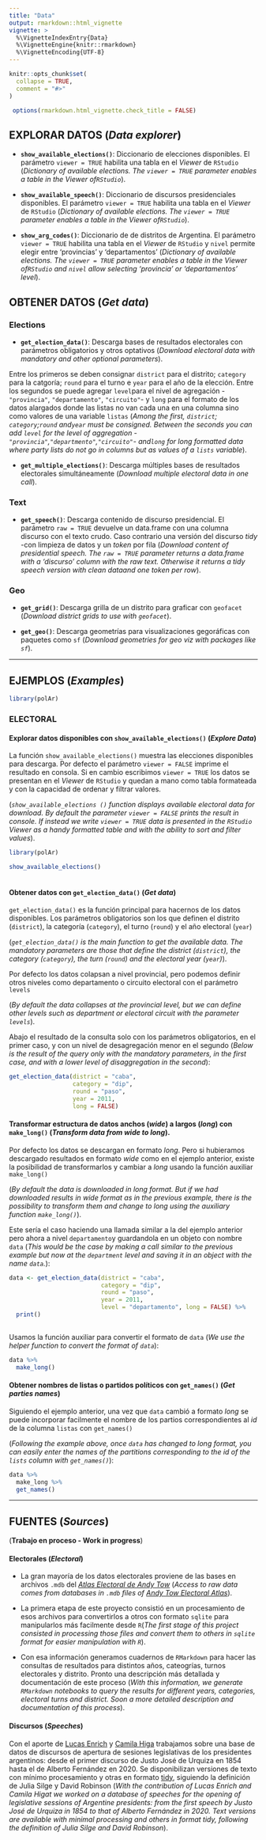 ```yaml
---
title: "Data"
output: rmarkdown::html_vignette
vignette: >
  %\VignetteIndexEntry{Data}
  %\VignetteEngine{knitr::rmarkdown}
  %\VignetteEncoding{UTF-8}
---
```


```r
knitr::opts_chunk$set(
  collapse = TRUE,
  comment = "#>"
)

 options(rmarkdown.html_vignette.check_title = FALSE)

```


## EXPLORAR DATOS (*Data explorer*)

- **`show_available_elections()`**: Diccionario de elecciones disponibles. El parámetro `viewer = TRUE` habilita una tabla en el _Viewer_ de `RStudio` (*Dictionary of available elections. The `viewer = TRUE` parameter enables a table in the _Viewer_ of` RStudio`*).


- **`show_available_speech()`**: Diccionario de discursos presidenciales disponibles. El parámetro `viewer = TRUE` habilita una tabla en el _Viewer_ de `RStudio` (*Dictionary of available elections. The `viewer = TRUE` parameter enables a table in the _Viewer_ of` RStudio`*).

- **`show_arg_codes()`**: Diccionario de de distritos de Argentina. El parámetro `viewer = TRUE` habilita una tabla en el _Viewer_ de `RStudio` y  `nivel` permite elegir entre 'provincias' y 'departamentos' (*Dictionary of available elections. The `viewer = TRUE` parameter enables a table in the _Viewer_ of` RStudio` and `nivel` allow selecting 'provincia' or 'departamentos' level*).



## OBTENER DATOS (*Get data*)

### Elections
- **`get_election_data()`**: Descarga bases de resultados electorales con parámetros obligatorios y otros optativos (*Download electoral data with mandatory and other optional parameters*). 

Entre los primeros se deben consignar `district` para el distrito; `category` para la catgoría; `round` para el turno e `year` para el año de la elección. Entre los segundos se puede agregar `level`para el nivel de agregación -`"provincia"`, `"departamento"`, `"circuito"`- y `long` para el formato de los datos alargados donde las listas no van cada una en una columna sino como valores de una variable `listas` (*Among the first, `district`; `category`;`round` and` year`  must be consigned. Between the seconds you can add `level` for the level of aggregation -`"provincia" `,`"departmento"`,`"circuito"`- and` long` for long formatted data where party lists do not go in columns but as values of a `lists` variable*).

- **`get_multiple_elections()`**: Descarga múltiples bases de resultados electorales simultáneamente (*Download multiple electoral data in one call*). 

### Text 

- **`get_speech()`**: Descarga contenido de discurso presidencial. El parámetro `raw = TRUE` devuelve un data.frame con una columna discurso con el texto crudo. Caso contrario una versión del discurso _tidy_ -con limpieza de datos y un _token_ por fila (*Download content of presidential speech. The `raw = TRUE` parameter returns a data.frame with a 'discurso' column with the raw text. Otherwise it returns a _tidy_ speech version with clean dataand one _token_ per row*). 

### Geo

- **`get_grid()`**: Descarga grilla de un distrito para graficar con `geofacet` (*Download district grids to use with `geofacet`*).

- **`get_geo()`**: Descarga geometrías para visualizaciones gegoráficas con paquetes como `sf` (*Download geometries for geo viz with packages like `sf`*).

---

## EJEMPLOS (*Examples*)


```r
library(polAr)
```


### ELECTORAL 

#### Explorar datos disponibles con `show_available_elections()` (*Explore Data*)

La función `show_available_elections()` muestra las elecciones disponibles para descarga. Por defecto el parámetro `viewer = FALSE` imprime el resultado en consola. Si en cambio escribimos `viewer = TRUE` los datos se presentan en el _Viewer_ de `RStudio` y quedan a mano como tabla formateada y con la capacidad de ordenar y filtrar valores. 

(*`show_available_elections ()` function displays available electoral data for download. By default the parameter `viewer = FALSE` prints the result in console. If instead we write `viewer = TRUE` data is presented in the `RStudio` _Viewer_ as a handy formatted table and with the ability to sort and filter values*). 



```r
  
library(polAr)

show_available_elections()
   

```


#### Obtener datos con `get_election_data()` (*Get data*)

`get_election_data()` es la función principal para hacernos de los datos disponibles. Los parámetros obligatorios son los que definen el distrito (`district`), la categoría (`category`), el turno (`round`) y el año electoral (`year`)  

(*`get_election_data()` is the main function to get the available data. The mandatory parameters are those that define the district (`district`), the category (` category`), the turn (`round`) and the electoral year (` year`)*).

Por defecto los datos colapsan a nivel provincial, pero podemos definir otros niveles como departamento o circuito electoral con el parámetro `levels` 

(*By default the data collapses at the provincial level, but we can define other levels such as department or electoral circuit with the parameter `levels`*).

Abajo el resultado de la consulta solo con los parámetros obligatorios, en el primer caso, y con un nivel de desagregación menor en el segundo (*Below is the result of the query only with the mandatory parameters, in the first case, and with a lower level of disaggregation in the second*):



```r
  
get_election_data(district = "caba", 
                  category = "dip",
                  round = "paso", 
                  year = 2011,
                  long = FALSE)

```


#### Transformar estructura de datos anchos (*wide*) a largos (*long*) con `make_long()` (*Transform data from wide to long*). 

Por defecto los datos se descargan en formato *long*. Pero si hubieramos descargado resultados en formato *wide* como en el ejemplo anterior, existe la posibilidad de transformarlos y cambiar a *long* usando la función auxiliar `make_long()` 

(*By default the data is downloaded in _long_ format. But if we had downloaded results in _wide_ format as in the previous example, there is the possibility to transform them and change to _long_ using the auxiliary function `make_long()`*).

Este sería el caso haciendo una llamada similar a la del ejemplo anterior pero ahora a nivel `departamento`y guardandola en un objeto con nombre `data` (*This would be the case by making a call similar to the previous example but now at the `department` level and saving it in an object with the name `data`.*):  


```r
  
data <- get_election_data(district = "caba", 
                          category = "dip",
                          round = "paso", 
                          year = 2011, 
                          level = "departamento", long = FALSE) %>% 
  print()
   

```


Usamos la función auxiliar para convertir el formato de `data` (*We use the helper function to convert the format of `data`*): 


```r
  
data %>% 
  make_long() 

```


#### Obtener nombres de listas o partidos políticos con `get_names()` (*Get parties names*)

Siguiendo el ejemplo anterior, una vez que `data` cambió a formato *long* se puede incorporar facilmente el nombre de los partios correspondientes al *id* de la columna `listas` con `get_names()`

(*Following the example above, once `data` has changed to  long  format, you can easily enter the names of the partitions corresponding to the _id_  of the `lists` column with `get_names()`*):



```r
  

data %>% 
  make_long %>% 
  get_names() 

```

---

## FUENTES (*Sources*)

(**Trabajo en proceso - Work in progress**)

#### Electorales (*Electoral*)
 
- La gran mayoría de los datos electorales proviene de las bases en archivos `.mdb` del [_Atlas Electoral de Andy Tow_](https://www.andytow.com/access/index.php?logout=true) (*Access to raw data comes from databases in `.mdb` files of [Andy Tow Electoral Atlas](https://www.andytow.com/access/index.php?logout=true)*).
 
- La primera etapa de este proyecto consistió en un procesamiento de esos archivos para convertirlos a otros con formato `sqlite` para manipularlos más facilmente desde `R`(*The first stage of this project consisted in processing those files and convert them to others in `sqlite` format for easier manipulation with `R`*).

- Con esa información generamos cuadernos de `RMarkdown` para hacer las consultas de resultados para distintos años, cateogrías, turnos electorales y distrito. Pronto una descripción más detallada y documentación de este proceso (*With this information, we generate `RMarkdown` notebooks to query the results for different years, categories, electoral turns and district. Soon a more detailed description and documentation of this process*). 

#### Discursos (*Speeches*)

Con el aporte de [Lucas Enrich](https://twitter.com/lucasenrich) y [Camila Higa](https://twitter.com/chig4_) trabajamos sobre una base de datos de discursos de apertura de sesiones legislativas de los presidentes argentinos: desde el primer discurso de Justo José de Urquiza en 1854 hasta el de Alberto Fernández en 2020.  Se disponibilizan versiones de texto con mínimo procesamiento y otras en formato [tidy](https://www.tidytextmining.com/tidytext.html), siguiendo la definición de Julia Silge y David Robinson (*With the contribution of Lucas Enrich and Camila Higat we worked on a database of speeches for the opening of legislative sessions of Argentine presidents: from the first speech by Justo José de Urquiza in 1854 to that of Alberto Fernández in 2020. Text versions are available with minimal processing and others in format tidy, following the definition of Julia Silge and David Robinson*).


